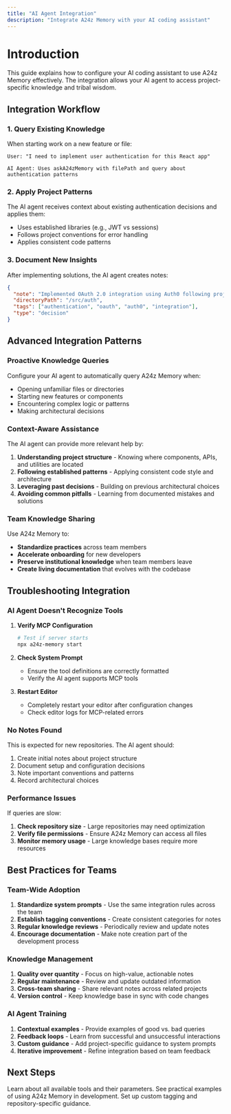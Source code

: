 ```yaml
---
title: "AI Agent Integration"
description: "Integrate A24z Memory with your AI coding assistant"
---
```


# Introduction

This guide explains how to configure your AI coding assistant to use A24z Memory effectively. The integration allows your AI agent to access project-specific knowledge and tribal wisdom.

## Integration Workflow

### 1. Query Existing Knowledge

When starting work on a new feature or file:

```
User: "I need to implement user authentication for this React app"

AI Agent: Uses askA24zMemory with filePath and query about authentication patterns
```

### 2. Apply Project Patterns

The AI agent receives context about existing authentication decisions and applies them:

- Uses established libraries (e.g., JWT vs sessions)
- Follows project conventions for error handling
- Applies consistent code patterns

### 3. Document New Insights

After implementing solutions, the AI agent creates notes:

```json
{
  "note": "Implemented OAuth 2.0 integration using Auth0 following project pattern of external auth providers",
  "directoryPath": "/src/auth",
  "tags": ["authentication", "oauth", "auth0", "integration"],
  "type": "decision"
}
```

## Advanced Integration Patterns

### Proactive Knowledge Queries

Configure your AI agent to automatically query A24z Memory when:

- Opening unfamiliar files or directories
- Starting new features or components
- Encountering complex logic or patterns
- Making architectural decisions

### Context-Aware Assistance

The AI agent can provide more relevant help by:

1. **Understanding project structure** - Knowing where components, APIs, and utilities are located
2. **Following established patterns** - Applying consistent code style and architecture
3. **Leveraging past decisions** - Building on previous architectural choices
4. **Avoiding common pitfalls** - Learning from documented mistakes and solutions

### Team Knowledge Sharing

Use A24z Memory to:

- **Standardize practices** across team members
- **Accelerate onboarding** for new developers
- **Preserve institutional knowledge** when team members leave
- **Create living documentation** that evolves with the codebase

## Troubleshooting Integration

### AI Agent Doesn't Recognize Tools

1. **Verify MCP Configuration**
   ```bash
   # Test if server starts
   npx a24z-memory start
   ```

2. **Check System Prompt**
   - Ensure the tool definitions are correctly formatted
   - Verify the AI agent supports MCP tools

3. **Restart Editor**
   - Completely restart your editor after configuration changes
   - Check editor logs for MCP-related errors

### No Notes Found

This is expected for new repositories. The AI agent should:

1. Create initial notes about project structure
2. Document setup and configuration decisions
3. Note important conventions and patterns
4. Record architectural choices

### Performance Issues

If queries are slow:

1. **Check repository size** - Large repositories may need optimization
2. **Verify file permissions** - Ensure A24z Memory can access all files
3. **Monitor memory usage** - Large knowledge bases require more resources

## Best Practices for Teams

### Team-Wide Adoption

1. **Standardize system prompts** - Use the same integration rules across the team
2. **Establish tagging conventions** - Create consistent categories for notes
3. **Regular knowledge reviews** - Periodically review and update notes
4. **Encourage documentation** - Make note creation part of the development process

### Knowledge Management

1. **Quality over quantity** - Focus on high-value, actionable notes
2. **Regular maintenance** - Review and update outdated information
3. **Cross-team sharing** - Share relevant notes across related projects
4. **Version control** - Keep knowledge base in sync with code changes

### AI Agent Training

1. **Contextual examples** - Provide examples of good vs. bad queries
2. **Feedback loops** - Learn from successful and unsuccessful interactions
3. **Custom guidance** - Add project-specific guidance to system prompts
4. **Iterative improvement** - Refine integration based on team feedback

## Next Steps

<Card title="Explore the API reference" icon="code" href="/api/askA24zMemory">
  Learn about all available tools and their parameters.
</Card>

<Card title="Check usage examples" icon="book" href="/usage/tools-overview">
  See practical examples of using A24z Memory in development.
</Card>

<Card title="Configure repository guidance" icon="settings" href="/api/get-repository-guidance">
  Set up custom tagging and repository-specific guidance.
</Card>

